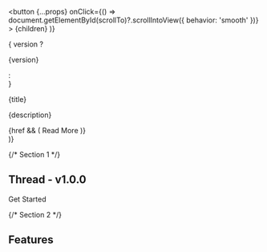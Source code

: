 



  <button {...props} onClick={() => document.getElementById(scrollTo)?.scrollIntoView({ behavior: 'smooth' })} >
    {children}
  </button>
)}

  <div {...props} className='flex flex-col h-96 w-72 pt-20 border dark:border-neutral-800 bg-neutral-100/90 dark:bg-neutral-900/80 relative rounded px-4 py-6 bg-[linear-gradient(45deg,transparent_25%,rgba(68,68,68,.2)_50%,transparent_75%,transparent_100%)] bg-[length:250%_250%,100%_100%] overflow-hidden bg-[position:-100%_0,0_0] bg-no-repeat hover:transition-[background-position_0s_ease] hover:bg-[position:200%_0,0_0] hover:duration-[1500ms]'>
    { version ? <p className='nx-mt-0 mb-1 text-xs bg-clip-text text-transparent bg-gradient-radial from-pink-500 to-violet-500'>{version}</p> : <div className='nx-mt-0 h-4 mb-1'></div>}
    <p className='nx-mt-0 mb-2 text-2xl font-bold'>{title}</p>
    <p className='nx-mt-0 text-sm font-normal text-neutral-600 dark:text-neutral-300'>{description}</p>
    {href && (
      <Link
        href={href}
        className='absolute bottom-4 right-4 text-neutral-600/80 dark:text-neutral-300/80 hover:text-neutral-600 dark:hover:text-neutral-300 flex items-center gap-1 hover:gap-2 hover:right-3 transition-all'
      >
        <span>Read More</span>
        <ArrowRightIcon />
      </Link>
    )}
  </div>
)}




<div className="flex-col flex">

  {/* Section 1 */}
  <section id='top'>
    <div className='h-full justify-center pb-16 text-center items-center flex flex-col gap-4' style={{ height: 'calc(100vh - 64px)' }}>
      <h1 className='text-4xl font-bold'><span className='bg-clip-text text-transparent bg-gradient-to-r from-pink-500 to-violet-500'>Thread</span> - v1.0.0</h1>
      <div className="text-center"><PackageManager /></div>
      <Link
        href='/docs'
        className='block mt-8 transition-all bg-neutral-800 dark:bg-neutral-200 text-white dark:text-black hover:bg-neutral-800/90 dark:hover:bg-neutral-200/90 active:bg-neutral-800/80 dark:active:bg-neutral-200/80 px-4 py-2 rounded'
      >
        Get Started
      </Link>
    </div>
    <SmoothScroll scrollTo='features' className='absolute flex left-1/2 -translate-x-1/2 items-center justify-center' style={{ top: 'calc(100vh - 64px)' }}>
      <ChevronDownIcon className='w-8 h-8' />
    </SmoothScroll>
  </section>


  {/* Section 2 */}
  <section id='features'>
    <div className='py-4 flex flex-col gap-4 justify-center items-center' style={{ height: 'calc(100vh - 64px)' }}>
      <h2 className='text-5xl font-bold mb-10 text-center'>Features</h2>
      <div className='flex flex-wrap gap-8 justify-center'>
        <Feature title='Graceful shutdown' description='Automatically kill threads before exiting the program' href='/docs/thread-class#killing-threads---introduced-in-v012' version='^v0.1.2' />
        <Feature title='Parallel Processing' description='Utilize multiple threads to process large amounts of data' href='/docs/latest/parallel-processing' />
      </div>
    </div>
  </section>

</div>

